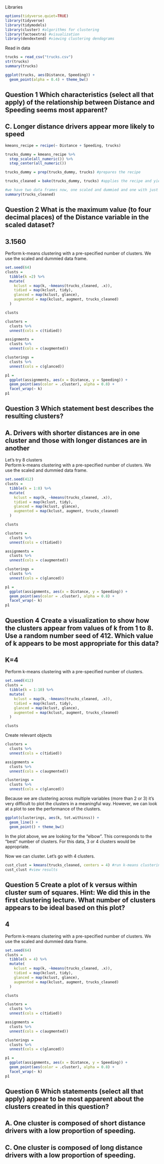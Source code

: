 
Libraries  
```{r}
options(tidyverse.quiet=TRUE)
library(tidyverse)
library(tidymodels)
library(cluster) #algorithms for clustering
library(factoextra) #visualization
library(dendextend) #viewing clustering dendograms
```

Read in data  
```{r}
trucks = read_csv("trucks.csv")
str(trucks)
summary(trucks)
```

```{r}
ggplot(trucks, aes(Distance, Speeding)) +
  geom_point(alpha = 0.4) + theme_bw()
```
## Question 1 Which characteristics (select all that apply) of the relationship between Distance and Speeding seems most apparent?
## C. Longer distance drivers appear more likely to speed

```{r}
kmeans_recipe = recipe(~ Distance + Speeding, trucks) 

trucks_dummy = kmeans_recipe %>% 
  step_scale(all_numeric()) %>%
  step_center(all_numeric()) 

trucks_dummy = prep(trucks_dummy, trucks) #prepares the recipe

trucks_cleaned = bake(trucks_dummy, trucks) #applies the recipe and yields a data frame
```

```{r}
#we have two data frames now, one scaled and dummied and one with just row-wise deletion of missingness
summary(trucks_cleaned)
```
## Question 2 What is the maximum value (to four decimal places) of the Distance variable in the scaled dataset?
## 3.1560

Perform k-means clustering with a pre-specified number of clusters. We use the scaled and dummied data frame.  
```{r}
set.seed(64)
clusts = 
  tibble(k =2) %>%
  mutate(
    kclust = map(k, ~kmeans(trucks_cleaned, .x)),
    tidied = map(kclust, tidy),
    glanced = map(kclust, glance),
    augmented = map(kclust, augment, trucks_cleaned)
  )

clusts
```

```{r}
clusters = 
  clusts %>%
  unnest(cols = c(tidied))

assignments = 
  clusts %>% 
  unnest(cols = c(augmented))

clusterings = 
  clusts %>%
  unnest(cols = c(glanced))
```

```{r}
p1 = 
  ggplot(assignments, aes(x = Distance, y = Speeding)) +
  geom_point(aes(color = .cluster), alpha = 0.8) + 
  facet_wrap(~ k)
p1
```
## Question 3 Which statement best describes the resulting clusters?
## A. Drivers with shorter distances are in one cluster and those with longer distances are in another

Let's try 8 clusters  
Perform k-means clustering with a pre-specified number of clusters. We use the scaled and dummied data frame.  
```{r}
set.seed(412)
clusts = 
  tibble(k = 1:8) %>%
  mutate(
    kclust = map(k, ~kmeans(trucks_cleaned, .x)),
    tidied = map(kclust, tidy),
    glanced = map(kclust, glance),
    augmented = map(kclust, augment, trucks_cleaned)
  )

clusts
```

```{r}
clusters = 
  clusts %>%
  unnest(cols = c(tidied))

assignments = 
  clusts %>% 
  unnest(cols = c(augmented))

clusterings = 
  clusts %>%
  unnest(cols = c(glanced))
```

```{r}
p1 = 
  ggplot(assignments, aes(x = Distance, y = Speeding)) +
  geom_point(aes(color = .cluster), alpha = 0.8) + 
  facet_wrap(~ k)
p1
```
## Question 4 Create a visualization to show how the clusters appear from values of k from 1 to 8. Use a random number seed of 412. Which value of k appears to be most appropriate for this data?
## K=4


Perform k-means clustering with a pre-specified number of clusters.   
```{r}
set.seed(412)
clusts = 
  tibble(k = 1:10) %>%
  mutate(
    kclust = map(k, ~kmeans(trucks_cleaned, .x)),
    tidied = map(kclust, tidy),
    glanced = map(kclust, glance),
    augmented = map(kclust, augment, trucks_cleaned)
  )

clusts
```

Create relevant objects  
```{r}
clusters =
  clusts %>%
  unnest(cols = c(tidied))

assignments = 
  clusts %>% 
  unnest(cols = c(augmented))

clusterings = 
  clusts %>%
  unnest(cols = c(glanced))
```

Because we are clustering across multiple variables (more than 2 or 3) it's very difficult to plot the clusters in a meaningful way. However, we can look at a plot to see the performance of the clusters.
```{r}
ggplot(clusterings, aes(k, tot.withinss)) +
  geom_line() +
  geom_point() + theme_bw()
```
In the plot above, we are looking for the "elbow". This corresponds to the "best" number of clusters. For this data, 3 or 4 clusters would be appropriate.  

Now we can cluster. Let's go with 4 clusters.  
```{r}
cust_clust = kmeans(trucks_cleaned, centers = 4) #run k-means clustering with k = 4
cust_clust #view results
```
## Question 5 Create a plot of k versus within cluster sum of squares. Hint: We did this in the first clustering lecture. What number of clusters appears to be ideal based on this plot?
## 4

Perform k-means clustering with a pre-specified number of clusters. We use the scaled and dummied data frame.  
```{r}
set.seed(64)
clusts = 
  tibble(k = 4) %>%
  mutate(
    kclust = map(k, ~kmeans(trucks_cleaned, .x)),
    tidied = map(kclust, tidy),
    glanced = map(kclust, glance),
    augmented = map(kclust, augment, trucks_cleaned)
  )

clusts
```

```{r}
clusters = 
  clusts %>%
  unnest(cols = c(tidied))

assignments = 
  clusts %>% 
  unnest(cols = c(augmented))

clusterings = 
  clusts %>%
  unnest(cols = c(glanced))
```

```{r}
p1 = 
  ggplot(assignments, aes(x = Distance, y = Speeding)) +
  geom_point(aes(color = .cluster), alpha = 0.8) + 
  facet_wrap(~ k)
p1
```
## Question 6 Which statements (select all that apply) appear to be most apparent about the clusters created in this question?
## A. One cluster is composed of short distance drivers with a low proportion of speeding.
## C. One cluster is composed of long distance drivers with a low proportion of speeding.

















